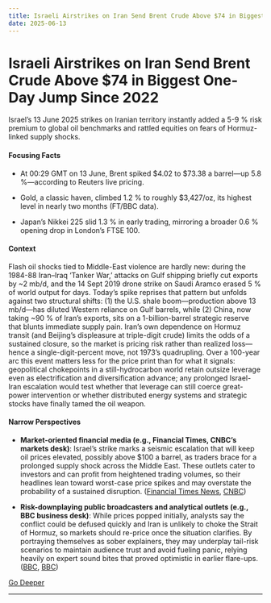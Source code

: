 ```yaml
---
title: Israeli Airstrikes on Iran Send Brent Crude Above $74 in Biggest One-Day Jump Since 2022
date: 2025-06-13
---
```


# Israeli Airstrikes on Iran Send Brent Crude Above $74 in Biggest One-Day Jump Since 2022

Israel’s 13 June 2025 strikes on Iranian territory instantly added a 5-9 % risk premium to global oil benchmarks and rattled equities on fears of Hormuz-linked supply shocks.

#### Focusing Facts

- At 00:29 GMT on 13 June, Brent spiked $4.02 to $73.38 a barrel—up 5.8 %—according to Reuters live pricing.

- Gold, a classic haven, climbed 1.2 % to roughly $3,427/oz, its highest level in nearly two months (FT/BBC data).

- Japan’s Nikkei 225 slid 1.3 % in early trading, mirroring a broader 0.6 % opening drop in London’s FTSE 100.

#### Context

Flash oil shocks tied to Middle-East violence are hardly new: during the 1984-88 Iran–Iraq ‘Tanker War,’ attacks on Gulf shipping briefly cut exports by ~2 mb/d, and the 14 Sept 2019 drone strike on Saudi Aramco erased 5 % of world output for days. Today’s spike reprises that pattern but unfolds against two structural shifts: (1) the U.S. shale boom—production above 13 mb/d—has diluted Western reliance on Gulf barrels, while (2) China, now taking ~90 % of Iran’s exports, sits on a 1-billion-barrel strategic reserve that blunts immediate supply pain. Iran’s own dependence on Hormuz transit (and Beijing’s displeasure at triple-digit crude) limits the odds of a sustained closure, so the market is pricing risk rather than realized loss—hence a single-digit-percent move, not 1973’s quadrupling. Over a 100-year arc this event matters less for the price print than for what it signals: geopolitical chokepoints in a still-hydrocarbon world retain outsize leverage even as electrification and diversification advance; any prolonged Israel-Iran escalation would test whether that leverage can still coerce great-power intervention or whether distributed energy systems and strategic stocks have finally tamed the oil weapon.

#### Narrow Perspectives

- **Market-oriented financial media (e.g., Financial Times, CNBC’s markets desk)**: Israel’s strike marks a seismic escalation that will keep oil prices elevated, possibly above $100 a barrel, as traders brace for a prolonged supply shock across the Middle East. These outlets cater to investors and can profit from heightened trading volumes, so their headlines lean toward worst-case price spikes and may overstate the probability of a sustained disruption. ([Financial Times News](https://www.ft.com/content/933fd48d-66b6-4970-8af3-6d57531d44c2), [CNBC](https://www.cnbc.com/2025/06/13/israeli-attack-on-iran-could-send-oil-prices-above-100-as-tensions-mount.html))

- **Risk-downplaying public broadcasters and analytical outlets (e.g., BBC business desk)**: While prices popped initially, analysts say the conflict could be defused quickly and Iran is unlikely to choke the Strait of Hormuz, so markets should re-price once the situation clarifies. By portraying themselves as sober explainers, they may underplay tail-risk scenarios to maintain audience trust and avoid fueling panic, relying heavily on expert sound bites that proved optimistic in earlier flare-ups. ([BBC](https://www.bbc.com/news/articles/cn4qe4w1n2go), [BBC](https://www.bbc.com/news/articles/cn4qe4w1n2go?xtor=AL-72-%255Bpartner%255D-%255Byahoo.north.america%255D-%255Bheadline%255D-%255Bnews%255D-%255Bbizdev%255D-%255Bisapi%255D))


[Go Deeper](https://www.perplexity.ai/search?q=Israeli+Airstrikes+on+Iran+Send+Brent+Crude+Above+%2474+in+Biggest+One-Day+Jump+Since+2022)

---

<a id='trump-sets-two-week-clock-on-take-it-or-leave-it-tariffs-jarring-markets'></a>
